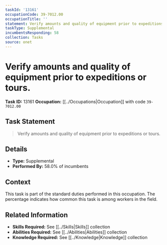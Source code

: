 ```yaml
---
taskId: '13161'
occupationCode: 39-7012.00
occupationTitle: ''
statement: Verify amounts and quality of equipment prior to expeditions or tours.
taskType: Supplemental
incumbentsResponding: 58
collection: Tasks
source: onet
---
```

# Verify amounts and quality of equipment prior to expeditions or tours.

**Task ID:** 13161
**Occupation:** [[../Occupations|Occupation]] with code `39-7012.00`

## Task Statement

> Verify amounts and quality of equipment prior to expeditions or tours.

## Details

- **Type:** Supplemental
- **Performed By:** 58.0% of incumbents

## Context

This task is part of the standard duties performed in this occupation. The percentage indicates how common this task is among workers in the field.

## Related Information

- **Skills Required:** See [[../Skills|Skills]] collection
- **Abilities Required:** See [[../Abilities|Abilities]] collection
- **Knowledge Required:** See [[../Knowledge|Knowledge]] collection
